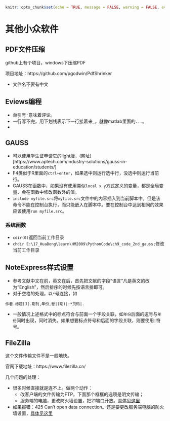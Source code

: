 ```r
knitr::opts_chunk$set(echo = TRUE, message = FALSE, warning = FALSE, eval = FALSE)
```
# 其他小众软件 {#Other}

## PDF文件压缩

github上有个项目，windows下压缩PDF

项目地址：https://github.com/pgodwin/PdfShrinker

- 文件名不要有中文

## Eviews编程
- 单引号`'`意味着评论。
- 一行写不完，用下划线表示下一行接着来`_`，就像matlab里面的`...`。
- 

## GAUSS

- 可以使用学生证申请它的light版，(网址)[https://www.aptech.com/industry-solutions/gauss-in-education/students/]
- F4类似于R里面的`ctrl+enter`，如果选中则运行选中行，没选中则运行当前行。
- GAUSS在函数中，如果没有使用类似`local x y`方式定义的变量，都是全局变量，会在函数中修改函数外的值。
- `include myfile.src`将`myfile.src`文件中的内容插入到当前脚本中。但是该命令不能在控制台执行，而只能嵌入在脚本中。要在控制台中达到相同的效果应该使用`run myfile.src`。

### 系统函数

- `cdir(0)`返回当前工作目录
- `chdir E:\17_HuaDong\learn\HM2009\PythonCode\ch9_code_2nd_gauss;`修改当前工作目录


## NoteExpress样式设置

- 参考文献中文在前，英文在后，首先把文献的字段“语言”凡是英文的改为"English"，然后排序的时候先按语言排即可。
- 对于空格的处理，以`*`号连接，如
```
作者.标题[J].期刊,年份,卷|(期)|:*页码|.
```
- 一般情况上述格式中的标点符合与前面一个字段关联，如`年份`后面的逗号与`年份`同时出现，同时消失。如果想要标点符号和后面的字段关联，则要使用`|`符号。

## FileZilla
这个文件传输文件不是一般地快。

官网下载地址：https://www.filezilla.cn/

几个问题的处理：

- 很多时候直接就是连不上。做两个动作：
  - 改客户端的文件传输为FTP，下面那个框框的选项是明文传输；
  - 服务端的电脑，更改防火墙设置，把21端口开放。[具体见这里](https://blog.csdn.net/InnovationAD/article/details/84944238?utm_medium=distribute.pc_relevant.none-task-blog-BlogCommendFromMachineLearnPai2-1.control&dist_request_id=1db1882b-159d-4705-865f-78d855fe1f50&depth_1-utm_source=distribute.pc_relevant.none-task-blog-BlogCommendFromMachineLearnPai2-1.control)

- 如果报错：425 Can't open data connection。还是要更改服务端电脑的防火墙设置，[具体见这里](https://blog.csdn.net/weixin_44284051/article/details/106277683)